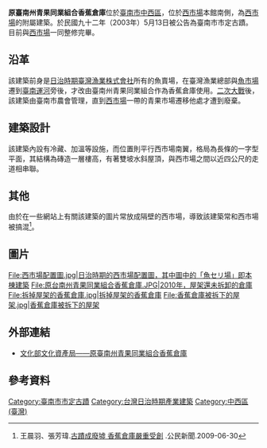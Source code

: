{{tw monument
|name=原臺南州青果同業組合香蕉倉庫
|formername=魚賣場
|image=香蕉倉庫 2021.jpg
|imagename=2021年的倉庫
{{Infobox mapframe|tyep=shape|zoom=15|frame-width=280}}
|othername=
|formalname=
|level=直轄市定古蹟
|class=公共建築
|time={{JPN}}昭和五年（1930年）{{r|文}}
|location={{TWN}}臺南市中西區<br/>西門路、中正路、國華街、正興街所圍成的街廓中
|coordinates= {{Coord|22.9933|120.19808|type:landmark|display=it}}
|cost=
|website=
|reg_url=https://nchdb.boch.gov.tw/assets/overview/monument/20030513000001|date=民國92年（2003年）5月13日}}
'''原臺南州青果同業組合香蕉倉庫'''位於[[臺南市|臺南市]][[中西區_(臺南市)|中西區]]，位於[[西市場|西市場]]本館南側，為[[西市場|西市場]]的附屬建築。於民國九十二年（2003年）5月13日被公告為臺南市市定古蹟{{r|文}}。目前與[[西市場|西市場]]一同整修完畢。

== 沿革 ==
該建築前身是[[臺灣日治時期|日治時期]][[臺灣漁業株式會社|臺灣漁業株式會社]]所有的魚賣場，在臺灣漁業總部與[[臺南舊魚市場|魚市場]]遷到[[臺南運河|臺南運河]]旁後，才改由臺南州青果同業組合作為香蕉倉庫使用{{r|王}}。[[二次大戰|二次大戰]]後，該建築由臺南市農會管理，直到[[西市場|西市場]]一帶的青果市場遷移他處才遭到廢棄{{r|王}}。

== 建築設計 ==
該建築內設有冷藏、加溫等設施{{r|王}}，而位置則平行西市場南翼，格局為長條的一字型平面，其結構為磚造一層樓高，有著雙坡水斜屋頂，與西市場之間以近四公尺的走道相串聯{{r|文}}。

== 其他 ==
由於在一些網站上有關該建築的圖片常放成隔壁的西市場，導致該建築常和西市場被搞混<ref>王晨羽、張芳瑋.[http://www.peopo.org/portal.php?op=viewPost&articleId=38201 古蹟成廢墟 香蕉倉庫嚴重受創] {{Wayback|url=http://www.peopo.org/portal.php?op=viewPost&articleId=38201 |date=20090701011601 }}.公民新聞.2009-06-30</ref>。
== 圖片 ==
<gallery mode="packed" heights="145">
File:西市場配置圖.jpg|日治時期的西市場配置圖，其中圖中的「魚セリ場」即本棟建築
File:原台南州青果同業組合香蕉倉庫.JPG|2010年，屋架還未拆卸的倉庫
File:拆掉屋架的香蕉倉庫.jpg|拆掉屋架的香蕉倉庫
File:香蕉倉庫被拆下的屋架.jpg|香蕉倉庫被拆下的屋架
</gallery>
== 外部連結 ==
*[https://nchdb.boch.gov.tw/assets/advanceSearch/monument/20030513000001 文化部文化資產局——原臺南州青果同業組合香蕉倉庫] {{Wayback|url=https://nchdb.boch.gov.tw/assets/advanceSearch/monument/20030513000001 |date=20190502023257 }}
== 參考資料 ==
{{reflist|refs=
<ref name="王">{{cite book|author=王浩一 |title=黑瓦與老樹 |publisher=心靈工坊文化 |location=台北市 |isbn=978-986-80248-3-0 |pages=110頁|date=2010年8月}}</ref>
<ref name="文">[https://nchdb.boch.gov.tw/assets/advanceSearch/monument/20030513000001 原臺南州青果同業組合香蕉倉庫] {{Wayback|url=https://nchdb.boch.gov.tw/assets/advanceSearch/monument/20030513000001 |date=20190502023257 }}.文化部文化資產局</ref>
}}
{{臺南市古蹟}}
{{台灣直轄市定古蹟}}
[[Category:臺南市市定古蹟|Category:臺南市市定古蹟]]
[[Category:台灣日治時期產業建築|Category:台灣日治時期產業建築]]
[[Category:中西區_(臺灣)|Category:中西區 (臺灣)]]